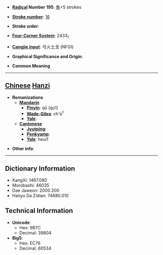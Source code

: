 * '''[[Wiktionary:Chinese radical index| Radical]] Number 195''': [[Wiktionary:Chinese radical index 魚|魚]]+5 strokes

* '''[[Wiktionary:Chinese total strokes index|Stroke number]]''': [[Wiktionary:Chinese total strokes index 16|16]]

* '''Stroke order''': 

* '''[[Wiktionary:Chinese four corner index|Four-Corner System]]''': 2433<sub>1</sub>

* '''[[Wiktionary:Chinese Cangjie index|Cangjie input]]''': 弓火土戈 (NFGI)

* '''Graphical Significance and Origin''': 

* '''Common Meaning'''

----

== [[Chinese]] [[Hanzi]] ==

* '''Romanizations'''
** '''[[Mandarin]]'''
*** '''[[Pinyin]]''': qū (qu1)
*** '''[[Wade-Giles]]''': ch'ü<sup>1</sup>
*** '''[[Yale]]''': 
** '''[[Cantonese]]'''
*** '''[[Jyutping]]''':
*** '''[[Penkyamp]]''': 
*** '''[[Yale]]''': heui1

* '''Other info''': 

----

== Dictionary Information ==

* KangXi: 1467.080
* Morobashi: 46035
* Dae Jaweon: 2000.200
* Hanyu Da Zidian: 74680.010

== Technical Information ==

* '''Unicode''':
** Hex: 9B7C
** Decimal: 39804
* '''Big5''':
** Hex: EC76
** Decimal: 60534
